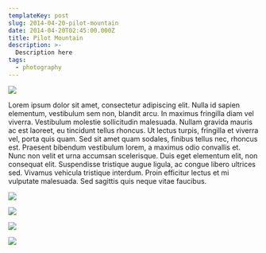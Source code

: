 ```yaml
---
templateKey: post
slug: 2014-04-20-pilot-mountain
date: 2014-04-20T02:45:00.000Z
title: Pilot Mountain
description: >-
  Description here
tags:
  - photography
---
```

![](../../static/assets/20140420-IMG_3874.jpg)

Lorem ipsum dolor sit amet, consectetur adipiscing elit. Nulla id sapien elementum, vestibulum sem non, blandit arcu. In maximus fringilla diam vel viverra. Vestibulum molestie sollicitudin malesuada. Nullam gravida mauris ac est laoreet, eu tincidunt tellus rhoncus. Ut lectus turpis, fringilla et viverra vel, porta quis quam. Sed sit amet quam sodales, finibus tellus nec, rhoncus est. Praesent bibendum vestibulum lorem, a maximus odio convallis et. Nunc non velit et urna accumsan scelerisque. Duis eget elementum elit, non consequat elit. Suspendisse tristique augue ligula, ac congue libero ultrices sed. Vivamus vehicula tristique interdum. Proin efficitur lectus et mi vulputate malesuada. Sed sagittis quis neque vitae faucibus.

![](../../static/assets/20140420-IMG_3873.jpg)

![](../../static/assets/20140420-IMG_3892.jpg)

![](../../static/assets/20140420-IMG_3938.jpg)

![](../../static/assets/20140421-IMG_4089.jpg)


